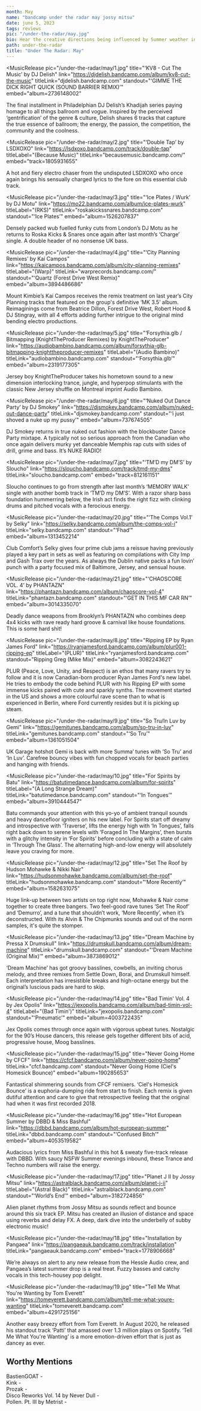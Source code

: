 ---
month: May
name: "bandcamp under the radar may jossy mitsu"
date: june 5, 2023
tags: reviews
pic: "/under-the-radar/may.jpg"
bio: Hear the creative directions being influenced by Summer weather in this May Under The Radar with new fun & bouncy releases from the likes of Gemi, Selky, & more
path: under-the-radar
title: "Under The Radar: May"
---

<MusicRelease
  pic="/under-the-radar/may/1.jpg"
  title="‘KV8 - Cut The Music’ by DJ Delish"
  link="https://djdelish.bandcamp.com/album/kv8-cut-the-music"
  titleLink="djdelish.bandcamp.com"
  standout="‘GIMME THE DICK RIGHT QUICK (SOUND BARRIER REMIX)’"
  embed="album=2736148002"
>
  The final installment in Philadelphian DJ Delish’s Khadijah series paying homage to all things
  ballroom and vogue. Inspired by the perceived ‘gentrification’ of the genre & culture, Delish
  shares 6 tracks that capture the true essence of ballroom; the energy, the passion, the
  competition, the community and the coolness.
</MusicRelease>

<MusicRelease
  pic="/under-the-radar/may/2.jpg"
  title="‘Double Tap’ by LSDXOXO"
  link="https://lsdxoxo.bandcamp.com/track/double-tap"
  titleLabel="(Because Music)"
  titleLink="becausemusic.bandcamp.com/"
  embed="track=1805931655"
>
  A hot and fiery electro chaser from the undisputed LSDXOXO who once again brings his sensually
  charged lyrics to the fore on this essential club track.
</MusicRelease>

<MusicRelease
  pic="/under-the-radar/may/3.jpg"
  title="‘Ice Plates / Wurk’ by DJ Motu"
  link="https://mo22.bandcamp.com/album/ice-plates-wurk"
  titleLabel="(RKS)"
  titleLink="roskakickssnares.bandcamp.com"
  standout="‘Ice Plates’"
  embed="album=1526207837"
>
Densely packed wub fuelled funky cuts from London’s DJ Motu as he returns to Roska Kicks & Snares once again after last month’s ‘Charge’ single. A double header of no nonsense UK bass.

</MusicRelease>

<MusicRelease
  pic="/under-the-radar/may/4.jpg"
  title="‘City Planning Remixes’ by Kai Campos"
  link="https://kaicampos.bandcamp.com/album/city-planning-remixes"
  titleLabel="(Warp)"
  titleLink="warprecords.bandcamp.com/"
  standout="‘Quartz (Forest Drive West Remix)"
  embed="album=3894486686"
>
  Mount Kimbie’s Kai Campos receives the remix treatment on last year’s City Planning tracks that
  featured on the group's definitive ‘MK 3.5’ album. Reimaginings come from Beatrice Dillon, Forest
  Drive West, Robert Hood & DJ Stingray, with all 4 efforts adding further intrigue to the original
  mind bending electro productions.
</MusicRelease>

<MusicRelease
  pic="/under-the-radar/may/5.jpg"
  title="‘Forsythia.glb / Bitmapping (KnightTheProducer Remixes) by KnightTheProducer"
  link="https://audiobambino.bandcamp.com/album/forsythia-glb-bitmapping-knighttheproducer-remixes"
  titleLabel="(Audio Bambino)"
  titleLink="audiobambino.bandcamp.com"
  standout="‘Forsythia.glb’"
  embed="album=2319177305"
>
  Jersey boy KnightTheProducer takes his hometown sound to a new dimension interlocking trance,
  jungle, and hyperpop stimulants with the classic New Jersey shuffle on Montreal imprint Audio
  Bambino.
</MusicRelease>

<MusicRelease
  pic="/under-the-radar/may/6.jpg"
  title="‘Nuked Out Dance Party’ by DJ Smokey"
  link="https://djsmokey.bandcamp.com/album/nuked-out-dance-party"
  titleLink="djsmokey.bandcamp.com"
  standout="‘i just shoved a nuke up my pussy’"
  embed="album=737674505"
>
  DJ Smokey returns in true nuked out fashion with the blockbuster Dance Party mixtape. A typically
  not so serious approach from the Canadian who once again delivers murky yet danceable Memphis rap
  cuts with sides of drill, grime and bass. It’s NUKE RADIO!
</MusicRelease>

<MusicRelease
  pic="/under-the-radar/may/7.jpg"
  title="‘TM’D my DM’S’ by Sloucho"
  link="https://sloucho.bandcamp.com/track/tmd-my-dms"
  titleLink="sloucho.bandcamp.com"
  embed="track=812161151"
>
  Sloucho continues to go from strength after last month’s ‘MEMORY WALK’ single with another bomb
  track in ‘TM’D my DM’S’. With a razor sharp bass foundation hummerring below, the Irish act finds
  the right fizz with clinking drums and pitched vocals with a ferocious energy.
</MusicRelease>

<MusicRelease
  pic="/under-the-radar/may/20.jpg"
  title="‘The Comps Vol.1’ by Selky"
  link="https://selky.bandcamp.com/album/the-comps-vol-i"
  titleLink="selky.bandcamp.com"
  standout="‘Fhad’"
  embed="album=1313452214"
>
  Club Comfort’s Selky gives four prime club jams a reissue having previously played a key part in
  sets as well as featuring on compilations with City Imp and Gash Trax over the years. As always
  the Dublin native packs a fun lovin’ punch with a party focused mix of Baltimore, Jersey, and
  sensual house.
</MusicRelease>

<MusicRelease
  pic="/under-the-radar/may/21.jpg"
  title="‘CHAOSCORE VOL. 4’ by PHANTAZN"
  link="https://phantazn.bandcamp.com/album/chaoscore-vol-4"
  titleLink="phantazn.bandcamp.com"
  standout="‘GET IN THIS MF CAR RN’"
  embed="album=3014335070"
>
  Deadly dance weapons from Brooklyn’s PHANTAZN who combines deep 4x4 kicks with rave ready hard
  groove & carnival like house foundations. This is some hard shit!
</MusicRelease>

<MusicRelease
  pic="/under-the-radar/may/8.jpg"
  title="Ripping EP by Ryan James Ford"
  link="https://ryanjamesford.bandcamp.com/album/plur001-ripping-ep"
  titleLabel="(PLUR)"
  titleLink="ryanjamesford.bandcamp.com"
  standout="Ripping Greg (Mike Mix)"
  embed="album=3082243621"
>
  PLUR (Peace, Love, Unity, and Respect) is an ethos that many ravers try to follow and it is now
  Canadian-born producer Ryan James Ford's new label. He tries to embody the code behind PLUR with
  his Ripping EP with some immense kicks paired with cute and sparkly synths. The movement started
  in the US and shows a more colourful rave scene than to what is experienced in Berlin, where Ford
  currently resides but it is picking up steam.
</MusicRelease>

<MusicRelease
  pic="/under-the-radar/may/9.jpg"
  title="So Tru​/​In Luv by Gemi"
  link="https://gemitunes.bandcamp.com/album/so-tru-in-luv"
  titleLink="gemitunes.bandcamp.com"
  standout="‘So Tru’"
  embed="album=1361051504"
>
  UK Garage hotshot Gemi is back with more Summa’ tunes with ‘So Tru’ and ‘In Luv’. Carefree bouncy
  vibes with fun chopped vocals for beach parties and hanging with friends.
</MusicRelease>

<MusicRelease
  pic="/under-the-radar/may/10.jpg"
  title="For Spirits by Batu"
  link="https://batutimedance.bandcamp.com/album/for-spirits"
  titleLabel="(A Long Strange Dream)"
  titleLink="batutimedance.bandcamp.com"
  standout="‘In Tongues’"
  embed="album=3910444547"
>
  Batu commands your attention with this yo-yo of ambient tranquil sounds and heavy dancefloor
  igniters on his new label. For Spirits start off dreamy and introspective with ‘Traverse’, lifts
  the energy high with ‘In Tongues’, falls right back down to serene levels with ‘Foraged In The
  Margins’, then bursts with a glitchy intensity in ‘For Spirits’ before concluding with a state of
  calm in ‘Through The Glass’. The alternating high-and-low energy will absolutely leave you craving
  for more.
</MusicRelease>

<MusicRelease
  pic="/under-the-radar/may/12.jpg"
  title="Set The Roof by Hudson Mohawke & Nikki Nair"
  link="https://hudsonmohawke.bandcamp.com/album/set-the-roof"
  titleLink="hudsonmohawke.bandcamp.com"
  standout="‘More Recently’"
  embed="album=1582631075"
>
  Huge link-up between two artists on top right now, Mohawke & Nair come together to create three
  bangers. Two feel-good rave tunes ‘Set The Roof’ and ‘Demurro’, and a tune that shouldn’t work,
  ‘More Recently’, when it’s deconstructed. With its Alvin & The Chipmunks sounds and out of the
  norm samples, it's quite the stomper.
</MusicRelease>

<MusicRelease
  pic="/under-the-radar/may/13.jpg"
  title="Dream Machine by Pressa X Drumskull"
  link="https://drumskull.bandcamp.com/album/dream-machine"
  titleLink="drumskull.bandcamp.com"
  standout="‘Dream Machine (Original Mix)’"
  embed="album=3873869012"
>
  ‘Dream Machine’ has got groovy basslines, cowbells, an inviting chorus melody, and three remixes
  from Settle Down, Borai, and Drumskull himself. Each interpretation has irresistible breaks and
  high-octane energy but the original’s luscious pads are hard to skip.
</MusicRelease>

<MusicRelease
  pic="/under-the-radar/may/14.jpg"
  title="Bad Timin' Vol. 4 by Jex Opolis"
  link="https://jexopolis.bandcamp.com/album/bad-timin-vol-4"
  titleLabel="(Bad Timin')"
  titleLink="jexopolis.bandcamp.com"
  standout="‘Pneumatic’"
  embed="album=4003722435"
>
  Jex Opolis comes through once again with vigorous upbeat tunes. Nostalgic for the 90’s House
  dancers, this release gels together different bits of acid, progressive house, Moog basslines.
</MusicRelease>

<MusicRelease
  pic="/under-the-radar/may/15.jpg"
  title="Never Going Home by CFCF"
  link="https://cfcf.bandcamp.com/album/never-going-home"
  titleLink="cfcf.bandcamp.com"
  standout="Never Going Home (Ciel's Homesick Bounce)"
  embed="album=190285653"
>
  Fantastical shimmering sounds from CFCF remixers. ‘Ciel's Homesick Bounce’ is a euphoria-dumping
  ride from start to finish. Each remix is given dutiful attention and care to give that
  retrospective feeling that the original had when it was first recorded 2018.
</MusicRelease>

<MusicRelease
  pic="/under-the-radar/may/16.jpg"
  title="Hot European Summer by DBBD & Miss Bashful"
  link="https://dbbd.bandcamp.com/album/hot-european-summer"
  titleLink="dbbd.bandcamp.com"
  standout="‘Confused Bitch’"
  embed="album=4053519582"
>
  Audacious lyrics from Miss Bashful in this hot & sweaty five-track release with DBBD. With saucy
  NSFW Summer evenings inbound, these Trance and Techno numbers will raise the energy.
</MusicRelease>

<MusicRelease
  pic="/under-the-radar/may/17.jpg"
  title="Planet J II by Jossy Mitsu"
  link="https://astralblack.bandcamp.com/album/planet-j-ii"
  titleLabel="(Astral Black)"
  titleLink="astralblack.bandcamp.com"
  standout="‘World’s End’"
  embed="album=3182724856"
>
  Alien planet rhythms from Jossy Mitsu as sounds reflect and bounce around this six track EP. Mitsu
  has created an illusion of distance and space using reverbs and delay FX. A deep, dark dive into
  the underbelly of subby electronic music!
</MusicRelease>

<MusicRelease
  pic="/under-the-radar/may/18.jpg"
  title="Installation by Pangaea"
  link="https://pangaeauk.bandcamp.com/track/installation"
  titleLink="pangaeauk.bandcamp.com"
  embed="track=1778906668"
>
  We’re always on alert to any new release from the Hessle Audio crew, and Pangaea’s latest summer
  drop is a real treat. Fuzzy basses and catchy vocals in this tech-housey pop delight.
</MusicRelease>

<MusicRelease
  pic="/under-the-radar/may/19.jpg"
  title="Tell Me What You're Wanting by Tom Everett"
  link="https://tomeverett.bandcamp.com/album/tell-me-what-youre-wanting"
  titleLink="tomeverett.bandcamp.com"
  embed="album=4291725156"
>
  Another easy breezy effort from Tom Everett. In August 2020, he released his standout track
  ‘Patti’ that amassed over 1.3 million plays on Spotify. ‘Tell Me What You're Wanting’ is a more
  emotion-driven effort that is just as dancey as ever.
</MusicRelease>

## Worthy Mentions

BastienGOAT - <HoverLink url="https://bastiengoat.bandcamp.com/album/harmony" external />  
Kink - <HoverLink url="https://hypercolour-records.bandcamp.com/album/for-the-people" external />  
Prozak - <HoverLink url="https://prozak.bandcamp.com/album/like-this" external />  
Disco Reworks Vol. 14 by Never Dull - <HoverLink url="https://neverdull.bandcamp.com/album/disco-reworks-vol-14" external />  
Pollen. Pt. III by Metrist - <HoverLink url="https://metristlsae.bandcamp.com/album/pollen-pt-iii" external />
